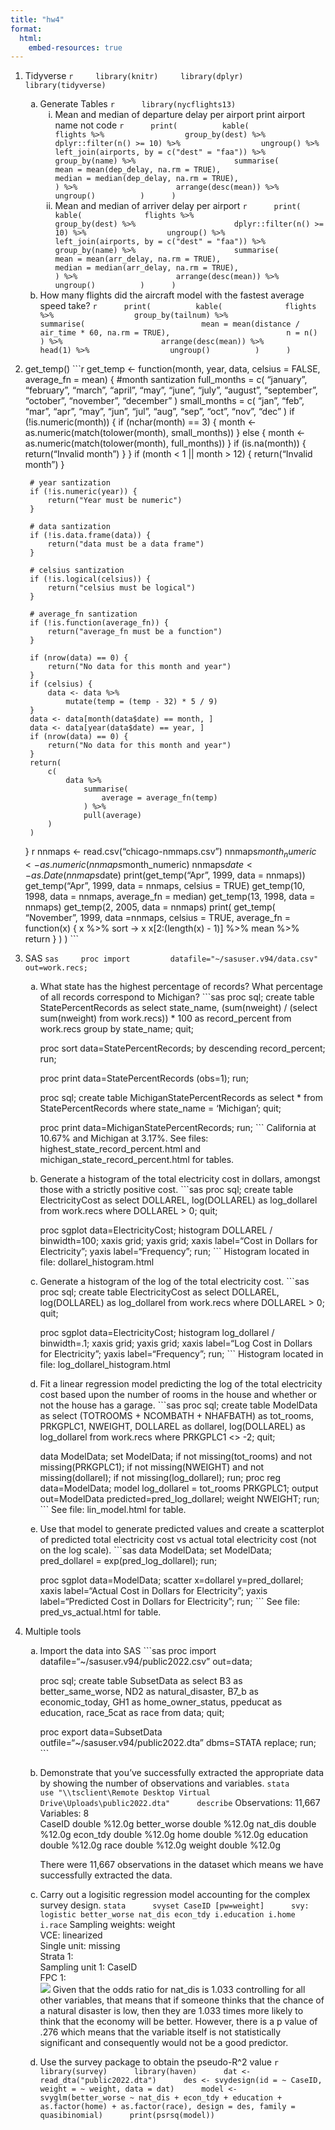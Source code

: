 ```yaml
---
title: "hw4"
format:
  html:
    embed-resources: true
---
```

1. Tidyverse
    ```r
    library(knitr)
    library(dplyr)
    library(tidyverse)
    ```

    a. Generate Tables
        ```r
        library(nycflights13)
        ```
        i. Mean and median of departure delay per airport print airport name not code
            ```r
            print(
                kable(
                    flights %>%
                        group_by(dest) %>%
                            dplyr::filter(n() >= 10) %>%
                        ungroup() %>%
                        left_join(airports, by = c("dest" = "faa")) %>%
                        group_by(name) %>%
                            summarise(
                                mean = mean(dep_delay, na.rm = TRUE), 
                                median = median(dep_delay, na.rm = TRUE),
                            ) %>%
                            arrange(desc(mean)) %>%
                        ungroup()
                )
            )
            ```
        i. Mean and median of arriver delay per airport
            ```r
            print(
                kable(
                    flights %>%
                        group_by(dest) %>%
                            dplyr::filter(n() >= 10) %>%
                        ungroup() %>%
                        left_join(airports, by = c("dest" = "faa")) %>%
                        group_by(name) %>%
                            summarise(
                                mean = mean(arr_delay, na.rm = TRUE), 
                                median = median(arr_delay, na.rm = TRUE),
                            ) %>%
                            arrange(desc(mean)) %>%
                        ungroup()
                )
            )
            ```
    a. How many flights did the aircraft model with the fastest average speed take?
        ```r
        print(
            kable(
                flights %>%
                    group_by(tailnum) %>%
                        summarise(
                            mean = mean(distance / air_time * 60, na.rm = TRUE),
                            n = n()
                        ) %>%
                        arrange(desc(mean)) %>%
                        head(1) %>%
                    ungroup()
            )
        )
        ```

1. get_temp()
    ```r
    get_temp <- function(month, year, data, celsius = FALSE, average_fn = mean) {
        #month santization
        full_months = c(
            "january", "february", "march", "april", "may", "june", "july", "august", "september", "october", "november", "december"
        )
        small_months = c(
            "jan", "feb", "mar", "apr", "may", "jun", "jul", "aug", "sep", "oct", "nov", "dec"
        )
        if (!is.numeric(month)) {
            if (nchar(month) == 3) {
                month <- as.numeric(match(tolower(month), small_months))
            }
            else {
                month <- as.numeric(match(tolower(month), full_months))
            }
            if (is.na(month)) {
                return("Invalid month")
            }
        }
        if (month < 1 || month > 12) {
            return("Invalid month")
        }

        # year santization
        if (!is.numeric(year)) {
            return("Year must be numeric")
        }

        # data santization
        if (!is.data.frame(data)) {
            return("data must be a data frame")
        }

        # celsius santization
        if (!is.logical(celsius)) {
            return("celsius must be logical")
        }

        # average_fn santization
        if (!is.function(average_fn)) {
            return("average_fn must be a function")
        }

        if (nrow(data) == 0) {
            return("No data for this month and year")
        }
        if (celsius) {
            data <- data %>%
                mutate(temp = (temp - 32) * 5 / 9)
        }
        data <- data[month(data$date) == month, ]
        data <- data[year(data$date) == year, ]
        if (nrow(data) == 0) {
            return("No data for this month and year")
        }
        return(
            c(
                data %>%
                    summarise(
                        average = average_fn(temp)
                    ) %>%
                    pull(average)
            )
        )
    }
    ```
    ```r
    nnmaps <- read.csv("chicago-nmmaps.csv")
    nnmaps$month_numeric <- as.numeric(nnmaps$month_numeric)
    nnmaps$date <- as.Date(nnmaps$date)
    print(get_temp("Apr", 1999, data = nnmaps))
    get_temp("Apr", 1999, data = nnmaps, celsius = TRUE)
    get_temp(10, 1998, data = nnmaps, average_fn = median)
    get_temp(13, 1998, data = nnmaps)
    get_temp(2, 2005, data = nnmaps)
    print(
        get_temp(
            "November", 1999, data =nnmaps, celsius = TRUE,
            average_fn = function(x) {
                x %>% sort -> x
                x[2:(length(x) - 1)] %>% mean %>% return
            }
        )
    )
    ```

1. SAS
    ```sas
    proc import
        datafile="~/sasuser.v94/data.csv"
        out=work.recs;
    ```

    a. What state has the highest percentage of records? What percentage of all records correspond to Michigan?
        ```sas
        proc sql;
            create table StatePercentRecords as
            select 
                state_name, 
                (sum(nweight) / (select sum(nweight) from work.recs)) * 100 as record_percent
            from work.recs
            group by state_name;
        quit;

        proc sort data=StatePercentRecords;
            by descending record_percent;
        run;

        proc print data=StatePercentRecords (obs=1);
        run;

        proc sql;
            create table MichiganStatePercentRecords as
            select * from StatePercentRecords
            where state_name = 'Michigan';
        quit;

        proc print data=MichiganStatePercentRecords;
        run;
        ```
        California at 10.67% and Michigan at 3.17%. See files: highest_state_record_percent.html and michigan_state_record_percent.html for tables.
    a. Generate a histogram of the total electricity cost in dollars, amongst those with a strictly positive cost.
        ```sas
        proc sql;
            create table ElectricityCost as
            select DOLLAREL, log(DOLLAREL) as log_dollarel from work.recs
            where DOLLAREL > 0;
        quit;

        proc sgplot data=ElectricityCost;
            histogram DOLLAREL / binwidth=100;
            xaxis grid;
            yaxis grid;
            xaxis label="Cost in Dollars for Electricity";
            yaxis label="Frequency";
        run;
        ```
        Histogram located in file: dollarel_histogram.html
    a. Generate a histogram of the log of the total electricity cost.
        ```sas
        proc sql;
            create table ElectricityCost as
            select DOLLAREL, log(DOLLAREL) as log_dollarel from work.recs
            where DOLLAREL > 0;
        quit;

        proc sgplot data=ElectricityCost;
            histogram log_dollarel / binwidth=.1;
            xaxis grid;
            yaxis grid;
            xaxis label="Log Cost in Dollars for Electricity";
            yaxis label="Frequency";
        run;
        ```
        Histogram located in file: log_dollarel_histogram.html
    a. Fit a linear regression model predicting the log of the total electricity cost based upon the number of rooms in the house and whether or not the house has a garage.
        ```sas
        proc sql;
            create table ModelData as
            select (TOTROOMS + NCOMBATH + NHAFBATH) as tot_rooms,
                PRKGPLC1,
                NWEIGHT,
                DOLLAREL as dollarel,
                log(DOLLAREL) as log_dollarel
            from work.recs
            where PRKGPLC1 <> -2;
        quit;

        data ModelData;
            set ModelData;
            if not missing(tot_rooms) and not missing(PRKGPLC1);
            if not missing(NWEIGHT) and not missing(dollarel);
            if not missing(log_dollarel);
        run;
        proc reg data=ModelData;
            model log_dollarel = tot_rooms PRKGPLC1;
            output out=ModelData predicted=pred_log_dollarel;
            weight NWEIGHT;
        run;
        ```
        See file: lin_model.html for table.
    a. Use that model to generate predicted values and create a scatterplot of predicted total electricity cost vs actual total electricity cost (not on the log scale).
        ```sas
        data ModelData;
            set ModelData;
            pred_dollarel = exp(pred_log_dollarel);
        run;

        proc sgplot data=ModelData;
            scatter x=dollarel y=pred_dollarel;
            xaxis label="Actual Cost in Dollars for Electricity";
            yaxis label="Predicted Cost in Dollars for Electricity";
        run;
        ```
        See file: pred_vs_actual.html for table.
1. Multiple tools
    a. Import the data into SAS
        ```sas
        proc import
        datafile="~/sasuser.v94/public2022.csv"
        out=data;

        proc sql;
            create table SubsetData as
            select
                B3 as better_same_worse,
                ND2 as natural_disaster,
                B7_b as economic_today,
                GH1 as home_owner_status,
                ppeducat as education,
                race_5cat as race
            from data;
        quit;

        proc export data=SubsetData
            outfile="~/sasuser.v94/public2022.dta"
            dbms=STATA replace;
        run;
        ```
    a. Demonstrate that you’ve successfully extracted the appropriate data by showing the number of observations and variables.
        ```stata
        use "\\tsclient\Remote Desktop Virtual Drive\Uploads\public2022.dta"
        describe
        ```
        Observations:        11,667                  
        Variables:             8                  
        CaseID          double  %12.0g
        better_worse    double  %12.0g
        nat_dis         double  %12.0g
        econ_tdy        double  %12.0g
        home            double  %12.0g
        education       double  %12.0g
        race            double  %12.0g
        weight          double  %12.0g

        There were 11,667 observations in the dataset which means we have successfully extracted the data.
    a. Carry out a logisitic regression model accounting for the complex survey design.
        ```stata
        svyset CaseID [pw=weight]
        svy: logistic better_worse nat_dis econ_tdy i.education i.home i.race
        ```
        Sampling weights: weight\
        VCE: linearized\
        Single unit: missing\
        Strata 1: <one>\
        Sampling unit 1: CaseID\
        FPC 1: <zero>\
        ![](logistic_reg.png)
        Given that the odds ratio for nat_dis is 1.033 controlling for all other variables, that means that if someone thinks that the chance of a natural disaster is low, then they are 1.033 times more likely to think that the economy will be better. However, there is a p value of .276 which means that the variable itself is not statistically significant and consequently would not be a good predictor. 
    
    a. Use the survey package to obtain the pseudo-R^2 value
        ```r
        library(survey)
        library(haven)
        dat <- read_dta("public2022.dta")
        des <- svydesign(id = ~ CaseID, weight = ~ weight, data = dat)
        model <- svyglm(better_worse ~ nat_dis + econ_tdy + education + as.factor(home) + as.factor(race), design = des, family = quasibinomial)
        print(psrsq(model))
        ```

